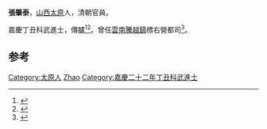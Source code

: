'''張肇泰'''，[[山西|山西]][[太原|太原]]人，清朝官員。

嘉慶丁丑科武進士，傳臚<ref>{{cite book|author1=王鸿鹏|title=中国历代武状元|url=https://archive.org/details/zhongguolidaiwuz0000unse|date=2002年2月|publisher=北京：解放军出版社|isbn=7-5065-4207-2|pages=[https://archive.org/details/zhongguolidaiwuz0000unse/page/380 380]|accessdate=2017-01-20}}</ref><ref>{{cite book|editor=王炜编校|title=《清实录》科举史料汇编|date=2009年8月|publisher=武汉：武汉大学出版社|isbn=978-7-307-06623-6|pages=669|accessdate=2017-01-20}}</ref>。曾任[[云南省_(清)|雲南]][[腾越镇|騰越鎮]]標右營都司<ref>{{cite book|editor=（清）贺长龄，贺熙龄撰|title=贺长龄集·贺熙龄集|date=2010年8月|publisher=长沙：岳麓书社|isbn=978-7-80761-401-2|pages=263|accessdate=2017-01-20}}</ref>。

==参考==
{{reflist}}
{{清朝人物小作品}}
{{嘉慶二十二年丁丑科武殿試金榜}}
{{DEFAULTSORT:Zhang張}}
[[Category:太原人|Category:太原人]]
[[Category:張姓|Zhao]]
[[Category:嘉慶二十二年丁丑科武進士|Category:嘉慶二十二年丁丑科武進士]]